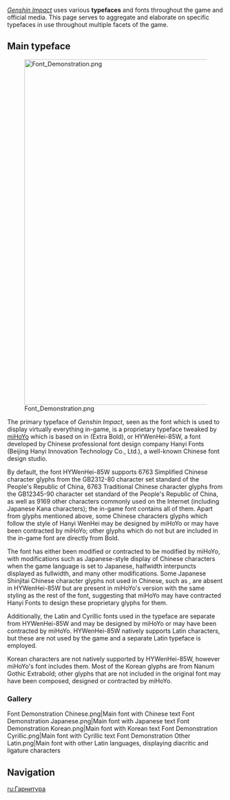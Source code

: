 {{Terminology Infobox
|type         = Genshin Impact
}}
''[[Genshin Impact]]'' uses various '''typefaces''' and fonts throughout the game and official media. This page serves to aggregate and elaborate on specific typefaces in use throughout multiple facets of the game.

==Main typeface==
[[File:Font Demonstration.png|800px|alt=A demonstration of Genshin's font displaying example text, such as "The quick brown fox jumps over the lazy dog," numbers, and symbols.]]

The primary typeface of ''Genshin Impact'', seen as the font which is used to display virtually everything in-game, is a proprietary typeface tweaked by [[miHoYo]] which is based on {{Lang|Hanyi WenHei|zh=汉仪文黑|zh_rm=Hànyí Wénhēi}} in {{w|Font#Weight|85W weight}} (Extra Bold), or HYWenHei-85W, a font developed by Chinese professional font design company Hanyi Fonts (Beijing Hanyi Innovation Technology Co., Ltd.), a well-known Chinese font design studio.

By default, the font HYWenHei-85W supports 6763 Simplified Chinese character glyphs from the GB2312-80 character set standard of the People's Republic of China, 6763 Traditional Chinese character glyphs from the GB12345-90 character set standard of the People's Republic of China, as well as 9169 other characters commonly used on the Internet (including Japanese Kana characters); the in-game font contains all of them. Apart from glyphs mentioned above, some Chinese characters glyphs which follow the style of Hanyi WenHei may be designed by miHoYo or may have been contracted by miHoYo; other glyphs which do not but are included in the in-game font are directly from {{Lang|Microsoft YaHei|zh=微软雅黑|zh_rm=Wēiruǎn Yǎhēi}} Bold.

The font has either been modified or contracted to be modified by miHoYo, with modifications such as Japanese-style display of Chinese characters when the game language is set to Japanese, halfwidth interpuncts displayed as fullwidth, and many other modifications. Some Japanese Shinjitai Chinese character glyphs not used in Chinese, such as {{ja|図}}, are absent in HYWenHei-85W but are present in miHoYo's version with the same styling as the rest of the font, suggesting that miHoYo may have contracted Hanyi Fonts to design these proprietary glyphs for them.

Additionally, the Latin and Cyrillic fonts used in the typeface are separate from HYWenHei-85W and may be designed by miHoYo or may have been contracted by miHoYo. HYWenHei-85W natively supports Latin characters, but these are not used by the game and a separate Latin typeface is employed.

Korean characters are not natively supported by HYWenHei-85W, however miHoYo's font includes them. Most of the Korean glyphs are from Nanum Gothic Extrabold; other glyphs that are not included in the original font may have been composed, designed or contracted by miHoYo.

===Gallery===
<gallery>
Font Demonstration Chinese.png|Main font with Chinese text
Font Demonstration Japanese.png|Main font with Japanese text
Font Demonstration Korean.png|Main font with Korean text
Font Demonstration Cyrillic.png|Main font with Cyrillic text
Font Demonstration Other Latin.png|Main font with other Latin languages, displaying diacritic and ligature characters
</gallery>

==Navigation==
{{Lore Navbox}}

[[ru:Гарнитура]]